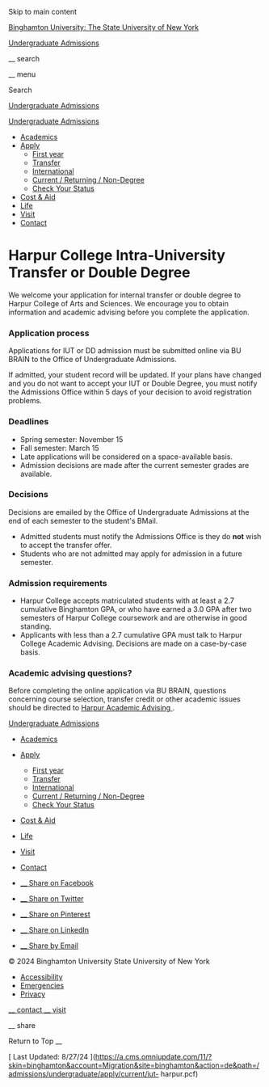 Skip to main content

[ Binghamton University: The State University of New York
](https://www.binghamton.edu/)

[ Undergraduate Admissions ](/admissions/undergraduate)

__ search

__ menu

Search

[ Undergraduate Admissions ](/admissions/undergraduate)

[ Undergraduate Admissions ](/admissions/undergraduate)

  * [ Academics ](/admissions/undergraduate/academics/)
  * [ Apply ](/admissions/undergraduate/apply/)
    * [ First year ](/admissions/undergraduate/apply/freshman/)
    * [ Transfer ](/admissions/undergraduate/apply/transfer/)
    * [ International ](/admissions/undergraduate/apply/international/)
    * [ Current / Returning / Non-Degree ](/admissions/undergraduate/apply/current/)
    * [ Check Your Status ](/admissions/undergraduate/apply/status.html)
  * [ Cost & Aid ](/admissions/undergraduate/cost/)
  * [ Life ](/admissions/undergraduate/life/)
  * [ Visit ](/admissions/undergraduate/visit/)
  * [ Contact ](/admissions/undergraduate/contact/)

#  Harpur College Intra-University Transfer or Double Degree

We welcome your application for internal transfer or double degree to Harpur
College of Arts and Sciences. We encourage you to obtain information and
academic advising before you complete the application.

###  Application process

Applications for IUT or DD admission must be submitted online via BU BRAIN to
the Office of Undergraduate Admissions.

If admitted, your student record will be updated. If your plans have changed
and you do not want to accept your IUT or Double Degree, you must notify the
Admissions Office within 5 days of your decision to avoid registration
problems.

###  Deadlines

  * Spring semester: November 15 
  * Fall semester: March 15 
  * Late applications will be considered on a space-available basis. 
  * Admission decisions are made after the current semester grades are available. 

###  Decisions

Decisions are emailed by the Office of Undergraduate Admissions at the end of
each semester to the student's BMail.

  * Admitted students must notify the Admissions Office is they do **not** wish to accept the transfer offer. 
  * Students who are not admitted may apply for admission in a future semester. 

###  Admission requirements

  * Harpur College accepts matriculated students with at least a 2.7 cumulative Binghamton GPA, or who have earned a 3.0 GPA after two semesters of Harpur College coursework and are otherwise in good standing. 
  * Applicants with less than a 2.7 cumulative GPA must talk to Harpur College Academic Advising. Decisions are made on a case-by-case basis. 

###  Academic advising questions?

Before completing the online application via BU BRAIN, questions concerning
course selection, transfer credit or other academic issues should be directed
to [ Harpur Academic Advising ](/harpur/advising/) .

[ Undergraduate Admissions ](/admissions/undergraduate)

  * [ Academics ](/admissions/undergraduate/academics/)
  * [ Apply ](/admissions/undergraduate/apply/)
    * [ First year ](/admissions/undergraduate/apply/freshman/)
    * [ Transfer ](/admissions/undergraduate/apply/transfer/)
    * [ International ](/admissions/undergraduate/apply/international/)
    * [ Current / Returning / Non-Degree ](/admissions/undergraduate/apply/current/)
    * [ Check Your Status ](/admissions/undergraduate/apply/status.html)
  * [ Cost & Aid ](/admissions/undergraduate/cost/)
  * [ Life ](/admissions/undergraduate/life/)
  * [ Visit ](/admissions/undergraduate/visit/)
  * [ Contact ](/admissions/undergraduate/contact/)

  * [ __ Share on Facebook  ](https://www.facebook.com/sharer/sharer.php?u=https%3A%2F%2Fwww.binghamton.edu%2Fadmissions%2Fundergraduate%2Fapply%2Fcurrent%2Fiut-harpur.html)
  * [ __ Share on Twitter  ](https://twitter.com/intent/tweet?url=https%3A%2F%2Fwww.binghamton.edu%2Fadmissions%2Fundergraduate%2Fapply%2Fcurrent%2Fiut-harpur.html&text=Harpur+College+Intra-University+Transfer+or+Double+Degree+%7C+Undergraduate+Admissions%0A%7C+Binghamton+University)
  * [ __ Share on Pinterest  ](https://www.pinterest.com/pin/create/button/?url=https%3A%2F%2Fwww.binghamton.edu%2Fadmissions%2Fundergraduate%2Fapply%2Fcurrent%2Fiut-harpur.html&description=Information+for+current+Binghamton+University+students+applying+to+transfer+into+Harpur%0ACollege+of+Arts+and+Sciences+or+earn+a+double+degree&media=https%3A%2F%2Fwww.binghamton.edu%2Fadmissions%2Fapply%2Ftransfer%2Fimg%2Fhi-res%2F20130926_c4stock38_fjg.jpg)
  * [ __ Share on LinkedIn  ](https://www.linkedin.com/shareArticle?url=https%3A%2F%2Fwww.binghamton.edu%2Fadmissions%2Fundergraduate%2Fapply%2Fcurrent%2Fiut-harpur.html&mini=true)
  * [ __ Share by Email  ](mailto:?subject=Harpur%20College%20Intra-University%20Transfer%20or%20Double%20Degree%20%7C%20Undergraduate%20Admissions%0A%7C%20Binghamton%20University&body=https://www.binghamton.edu/admissions/undergraduate/apply/current/iut-harpur.html)

© 2024 Binghamton University  State University of New York

  * [ Accessibility ](/accessibility/)
  * [ Emergencies ](/alert/)
  * [ Privacy ](/privacy/)

[ __ contact  ](https://www.binghamton.edu/admissions/undergraduate/contact/)
[ __ visit  ](https://www.binghamton.edu/admissions/undergraduate/visit/)

__ share

Return to Top  __

[ Last Updated: 8/27/24
](https://a.cms.omniupdate.com/11/?skin=binghamton&account=Migration&site=binghamton&action=de&path=/admissions/undergraduate/apply/current/iut-
harpur.pcf)

